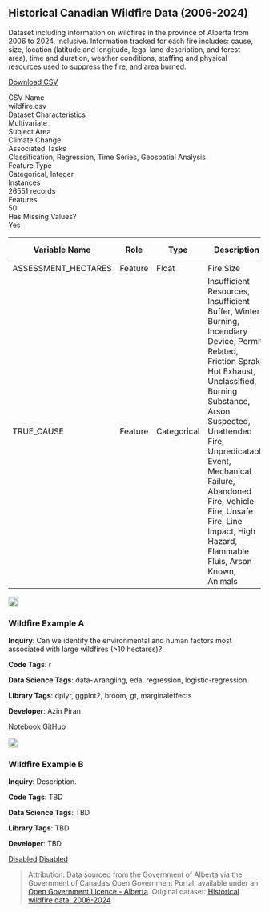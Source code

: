 ## Historical Canadian Wildfire Data (2006-2024)

::: {.static-content}

Dataset including information on wildfires in the province of Alberta from 2006 to 2024, inclusive. Information tracked for each fire includes: cause, size, location (latitude and longitude, legal land description, and forest area), time and duration, weather conditions, staffing and physical resources used to suppress the fire, and area burned.

<div class="button-container">
  <a href="datasets/wildfire.csv" download class="download-button">
    Download CSV
  </a>
</div>

<div class="description-grid">

  <div class="field-label">CSV Name</div><div class="field-value">wildfire.csv</div>
  <div class="field-label">Dataset Characteristics</div><div class="field-value">Multivariate</div>
  <div class="field-label">Subject Area</div><div class="field-value">Climate Change</div>
  <div class="field-label">Associated Tasks</div><div class="field-value">Classification, Regression, Time Series, Geospatial Analysis</div>
  <div class="field-label">Feature Type</div><div class="field-value">Categorical, Integer</div>
  <div class="field-label">Instances</div><div class="field-value">26551 records</div>
  <div class="field-label">Features</div><div class="field-value">50</div>
  <div class="field-label">Has Missing Values?</div><div class="field-value">Yes</div>

</div>

<div class="table-container">
  <table class="styled-table">
    <thead>
      <tr>
        <th>Variable Name</th>
        <th>Role</th>
        <th>Type</th>
        <th>Description</th>
        <th>Units</th>
        <th>Missing Values</th>
      </tr>
    </thead>
    <tbody>
      <tr>
        <td>ASSESSMENT_HECTARES</td>
        <td>Feature</td>
        <td>Float</td>
        <td>Fire Size</td>
        <td>Hectares</td>
        <td>No</td>
      </tr>
      <tr>
        <td>TRUE_CAUSE</td>
        <td>Feature</td>
        <td>Categorical</td>
        <td>Insufficient Resources, Insufficient Buffer, Winter Burning, Incendiary Device, Permit Related, Friction Sprak, Hot Exhaust, Unclassified, Burning Substance, Arson Suspected, Unattended Fire, Unpredicatable Event, Mechanical Failure, Abandoned Fire, Vehicle Fire, Unsafe Fire, Line Impact, High Hazard, Flammable Fluis, Arson Known, Animals</td>
        <td></td>
        <td>No</td>
      </tr>
    </tbody>
  </table>
</div>

:::

:::{.grid-container}

<div class="grid-item" data-tags="notebook,r,data-wrangling,eda,regression,logistic-regression,dplyr,ggplot2,broom,gt,marginaleffects">
  <img src="img/dataset.png" width="20px" height="20px">
  <h3>Wildfire Example A</h3>
  <p>
<strong>Inquiry</strong>: Can we identify the environmental and human factors most associated with large wildfires (>10 hectares)?

<strong>Code Tags</strong>: r

<strong>Data Science Tags</strong>: data-wrangling, eda, regression, logistic-regression

<strong>Library Tags</strong>: dplyr, ggplot2, broom, gt, marginaleffects

<strong>Developer</strong>: Azin Piran
</p>
  <a href="https://fraramfra.github.io/capstoneproposal/notebooks/wildfire_exA.html" class="btn btn-outline-dark">Notebook</a>
  <a href="https://github.com/UBC-MDS/diverse-data-hub-dev/tree/main/Analysis/wildfire" class="btn btn-outline-dark">GitHub</a>
</div>

<div class="grid-item" data-tags="notebook,na">
  <img src="img/dataset.png" width="20px" height="20px">
  <h3>Wildfire Example B</h3>
  <p>
<strong>Inquiry</strong>: Description.

<strong>Code Tags</strong>: TBD

<strong>Data Science Tags</strong>: TBD

<strong>Library Tags</strong>: TBD

<strong>Developer</strong>: TBD
</p>
  <a href="https://fraramfra.github.io/capstoneproposal/" class="btn btn-outline-dark">Disabled</a>
  <a href="https://fraramfra.github.io/capstoneproposal/" class="btn btn-outline-dark">Disabled</a>
</div>

:::

::: {.static-content}

> Attribution: Data sourced from the Government of Alberta via the Government of Canada's Open Government Portal, available under an [Open Government Licence - Alberta](https://open.alberta.ca/licence). Original dataset: [Historical wildfire data: 2006-2024](https://open.canada.ca/data/en/dataset/a221e7a0-4f46-4be7-9c5a-e29de9a3447e).

:::